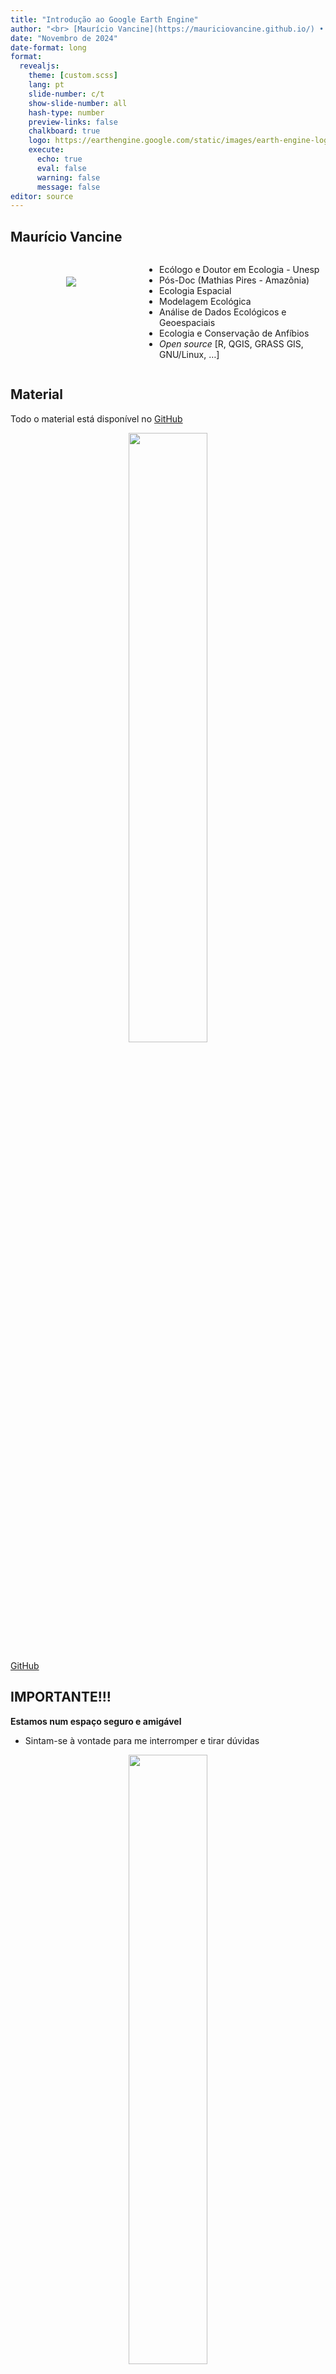 ```yaml
---
title: "Introdução ao Google Earth Engine"
author: "<br> [Maurício Vancine](https://mauriciovancine.github.io/) • [lab.exe/Unicamp](https://www.mathiasmpires.net.br/)"
date: "Novembro de 2024"
date-format: long
format: 
  revealjs:
    theme: [custom.scss]
    lang: pt
    slide-number: c/t
    show-slide-number: all
    hash-type: number
    preview-links: false
    chalkboard: true
    logo: https://earthengine.google.com/static/images/earth-engine-logo.png
    execute:
      echo: true
      eval: false
      warning: false
      message: false
editor: source
---
```


## Maurício Vancine 

::: columns
::: {.column width="40%"}
<br><br>
<center>
![](img/avatar.png)
</center>
:::

::: {.column width="60%"}

- Ecólogo e Doutor em Ecologia - Unesp
- Pós-Doc (Mathias Pires - Amazônia)
- Ecologia Espacial
- Modelagem Ecológica
- Análise de Dados Ecológicos e Geoespaciais
- Ecologia e Conservação de Anfíbios
- *Open source* [R, QGIS, GRASS GIS, GNU/Linux, ...]

:::
:::

## Material

Todo o material está disponível no [GitHub](https://github.com/mauriciovancine/workshop-gee)

<center>
<img src="img/github_logo.png" style="width:50%"/>
</center>

:::footer
[GitHub](https://github.com/mauriciovancine/workshop-qgis)
:::

## IMPORTANTE!!!

**Estamos num espaço seguro e amigável**

- Sintam-se à vontade para me interromper e tirar dúvidas

<center>
<img src="img/general_starwars_teamwork.png" style="width:50%"/>
</center>

::: footer
[\@allison_horst](https://twitter.com/allison_horst)
:::

## Google Earth Engine (GEE) {.smaller}

- **Plataforma em nuvem** para análise de dados geoespaciais
- Fornece **conjuntos de dados** hospedados na nuvem prontos para uso e um **grande conjunto de servidores**
- **Inclui**: catálogo de dados públicos, infraestrutura de computação, API (*Application Programming Interface*) geoespacial e servidor de aplicativos interativos

![](img/gee_logo_bg.png){.absolute width=10% right=470 top=335}
<center>
<img src="img/gee_01.png" style="width:60%"/>
</center>

:::footer
[Welcome to Google Earth Engine](https://developers.google.com/earth-engine)
:::

## API

- **Comunicação** com os servidores do *Earth Engine*
- **Linguagens**: JavaScript (JS) e Python

<center>
<img src="img/api.png" style="width:85%"/>
</center>

:::footer
[The Ultimate Guide to API Development: Types, Examples, and Best Practices](https://www.mindinventory.com/blog/ultimate-guide-to-api-development/)
:::

## API

<center>
<img src="img/gee_completo.png" style="width:100%"/>
</center>

:::footer
[Mapas Abertos](https://mapasabertos.com/2021/03/30/o-google-earth-engine/)
:::

## JavaScript

- JavaScript do *Earth Engine* é "fácil de usar" e é acessado pelo **Editor de Código** on-line
- Permite **compartilhar** código e inclui **ferramentas** para gráficos, mapas e aplicações web

<center>
<img src="img/javascript_logo.png" style="width:30%"/>
</center>

:::footer
[JavaScript](https://pt.wikipedia.org/wiki/JavaScript)
:::

## Google Cloud

**Cloud project**

<center>
<img src="img/gee_google_cloud01.png" style="width:100%"/>
</center>

:::footer
[Google Cloud](https://console.cloud.google.com)
:::

## Google Cloud

**1. Obtenha um projeto**

<center>
<img src="img/gee_google_cloud02.png" style="width:100%"/>
</center>

:::footer
[Google Cloud](https://console.cloud.google.com)
:::

## Google Cloud

**1. Obtenha um projeto**

<center>
<img src="img/gee_google_cloud03.png" style="width:100%"/>
</center>

:::footer
[Google Cloud](https://console.cloud.google.com)
:::

## Google Cloud

**1. Obtenha um projeto**

<center>
<img src="img/gee_google_cloud04.png" style="width:100%"/>
</center>

:::footer
[Google Cloud](https://console.cloud.google.com)
:::

## Google Cloud

**1. Obtenha um projeto**

<center>
<img src="img/gee_google_cloud05.png" style="width:100%"/>
</center>

:::footer
[Google Cloud](https://console.cloud.google.com)
:::

## Google Cloud

**1. Obtenha um projeto**

<center>
<img src="img/gee_google_cloud06.png" style="width:100%"/>
</center>

:::footer
[Google Cloud](https://console.cloud.google.com)
:::

## Google Cloud

**2. Habilite a API do Earth Engine**

<center>
<img src="img/gee_google_cloud07.png" style="width:100%"/>
</center>

:::footer
[Google Cloud](https://console.cloud.google.com)
:::

## Google Cloud

**2. Habilite a API do Earth Engine**

<center>
<img src="img/gee_google_cloud08.png" style="width:100%"/>
</center>

:::footer
[Google Cloud](https://console.cloud.google.com)
:::

## Google Cloud

**2. Habilite a API do Earth Engine**

<center>
<img src="img/gee_google_cloud09.png" style="width:100%"/>
</center>

:::footer
[Google Cloud](https://console.cloud.google.com)
:::

# Acho que tudo certo...

## Editor de código

<center>
<img src="img/gee_code_editor01.png" style="width:93%"/>
</center>

:::footer
[Welcome to Google Earth Engine](https://developers.google.com/earth-engine)
:::

## Editor de código

<br>
<center>
<img src="img/gee_code_editor02.png" style="width:100%"/>
</center>

:::footer
[Mapas Abertos](https://mapasabertos.com/2021/03/30/o-google-earth-engine/)
:::

## Editor de código

<br>
<center>
<img src="img/gee-code-editor-01_up.png" style="width:100%"/>
</center>

:::footer
[AWOC2020 GEE Training](https://github.com/npec/AWOC2020-GEE-Training)
:::

## Editor de código

<br>
<center>
<img src="img/gee-code-editor-02_up.png" style="width:100%"/>
</center>

:::footer
[AWOC2020 GEE Training](https://github.com/npec/AWOC2020-GEE-Training)
:::

## Editor de código

<br>
<center>
<img src="img/gee-code-editor-03_up.png" style="width:100%"/>
</center>

:::footer
[AWOC2020 GEE Training](https://github.com/npec/AWOC2020-GEE-Training)
:::

## Editor de código

<br>
<center>
<img src="img/gee-code-editor-04_up.png" style="width:100%"/>
</center>

:::footer
[AWOC2020 GEE Training](https://github.com/npec/AWOC2020-GEE-Training)
:::

## Editor de código

<br>
<center>
<img src="img/gee-code-editor-05_up.png" style="width:100%"/>
</center>

:::footer
[AWOC2020 GEE Training](https://github.com/npec/AWOC2020-GEE-Training)
:::

## Rodando os códigos

- Clique em `Run` ou `ctrl + alt + enter`

```r
print('Hello World');
```

<center>
<img src="img/gee_scripts01.png" style="width:60%"/>
</center>

:::footer
[Cardille et al. (2024)](https://link.springer.com/book/10.1007/978-3-031-26588-4)
:::

## Salvando os scripts

- Clique em `Save` ou `ctrl + s`
- **IMPORTANTE**: O salvamento não é automático!

<center>
<img src="img/gee_scripts02.png" style="width:60%"/>
</center>

:::footer
[Cardille et al. (2024)](https://link.springer.com/book/10.1007/978-3-031-26588-4)
:::

## Salvando os scripts

**Nome de usuário**

::: {style="font-size: 70%;"}
- Na primeira vez de uso do *Code Editor* é escolhido um **nome de usuário** do *Earth Engine*
- Esse nome será usado para **criar a pasta de scripts** na nuvem
- **Recomendação**: usuário da conta Google, pois o mesmo não pode ser alterado
:::

<center>
<img src="img/gee_scripts03.png" style="width:33%"/>
</center>

:::footer
[Cardille et al. (2024)](https://link.springer.com/book/10.1007/978-3-031-26588-4)
:::

## Salvando os scripts

**Repositório**

- Depois que a pasta *home* é criada, será solicitado a criação de um **repositório** (pasta)
- Repositório ajudam **organizar** e **compartilhar** scripts

<center>
<img src="img/gee_scripts04.png" style="width:35%"/>
</center>

:::footer
[Cardille et al. (2024)](https://link.springer.com/book/10.1007/978-3-031-26588-4)
:::

## Salvando os scripts

**Scripts**

::: {style="font-size: 70%;"}
- Scripts são **salvos** no repositório
- Script aparecerá no **painel do gerenciador** de scripts
- Scripts são **salvos na nuvem** e estarão **disponíveis** quando abrir o *Code Editor*
:::

![](img/gee_scripts05.png){.absolute width=50% right=550 top=350}
![](img/gee_scripts06.png){.absolute width=60% right=-90 top=355}

:::footer
[Cardille et al. (2024)](https://link.springer.com/book/10.1007/978-3-031-26588-4)
:::

# Dúvidas?

## Introdução ao JavaScript {.smaller}

- Criado em 1995, atualmente o JS é uma das linguagens mais **usadas** e **populares**
- Linguagem **interpretada** (lido linha a linha) e de **alto nível** (próximo ao que falamos)
- HTML, CSS e JS formam a base da internet
- **Principal função do JS**: deixar as páginas de internet dinâmicas

![](img/js_stack.webp){.absolute width=60% right=400 top=300}
![](img/html_css_js.avif){.absolute width=60% right=-100 top=300}

:::footer
[What are the differences between CSS, HTML and JavaScript?](https://www.keentodesign.com.au/difference-between-css-html-and-javascript/)
:::

## Introdução ao JavaScript

**Comentários**

- Texto usado para explicar o código ou deixar uma nota
- Sempre adicionar comentários explicando cada etapa
- `//` ou `ctrl + /` para uma ou mais linhas
- `ctrl + /` em linhas comentadas, descomenta-as

```ojs
// This is a comment!
print('Hello World');
```

## Introdução ao JavaScript

**Comentários em múltiplas linhas**

- `/**` início
- Comentários
- `**/` fim

```ojs
/** 
This is a comment in multiple lines!
Nothing here will be executed
**/
print('Hello World');
```

## Introdução ao JavaScript

**Variáveis**

::: {style="font-size: 80%;"}
- Usadas para **armazenar** valores de dados
- **Sintaxe**: palavra-chave `var`, nome da variável, igual e valor atribuído
- Cada declaração do seu script deve terminar com um **ponto e vírgula** (opcional)
- Variáveis recebem o **tipo** automaticamente dependendo do que foi atribuído (e.g. tipo `string` para texto e `numeric` para números)
:::

```r
var city = 'San Francisco';
print(city);

var population = 873965;
print(population);
```

## Introdução ao JavaScript

**Listas**

::: {style="font-size: 70%;"}
- Armazenam **múltiplos valores** em uma única variável
- **Sintaxe**: palavra-chave `var`, nome da variável, igual e colchetes `[]`, elementos separados por vírgulas
- **Console**: aparece com uma **seta expansora** (`▷`), que ao clicar se **expande**, mostrarando seu
conteúdo
- O número à esquerda de cada item indica seu **índice** (posição na lista), permitindo **se refirir** a cada item usando um **valor numérico**
- **ATENÇÃO**: índices começam em zero (0)
:::

```r
var cities = ['San Francisco', 'Los Angeles', 
              'New York', 'Atlanta'];
print(cities);

var cities1 = cities[1];
print(cities1);
```

![](img/gee_list.png){.absolute width=35% right=0 top=500}

:::footer
[Cardille et al. (2024)](https://link.springer.com/book/10.1007/978-3-031-26588-4)
:::

## Introdução ao JavaScript

**Objetos**

::: {style="font-size: 70%;"}
- Armazenam **múltiplos valores** em uma única variável
- Permitem armazenamento de pares de **chave-valor**, cada valor é acessível por sua **chave** (nome), não por um índice numérico
- **Sintaxe**: palavra-chave `var`, nome da variável, igual, chaves `{}`, elementos nomeados pela chave entre aspas, dois pontos, valor atribuído e ponto e vírgula `;`
- **Camel Case**: primeira palavra em minúsculas, primeira letra da segunda palavra em maiúscula (API do *Earth Engine*)
- **Console**: impresso com chaves e rótulos, permitindo a recuperação pelos rótulos
:::

```r
var cityData = {
    'city': 'San Francisco',
    'coordinates': [-122.4194, 37.7749],
    'population': 873965
};
print(cityData);
```

![](img/gee_object.png){.absolute width=42% right=-50 top=505}

:::footer
[Cardille et al. (2024)](https://link.springer.com/book/10.1007/978-3-031-26588-4)
:::

## Introdução ao JavaScript

**Funções**

::: {style="font-size: 80%;"}
- **Criadas** pelo usuário, realizam **cálculos** em entradas e **retornam** saídas modificadas
- Permitem agrupar **operações e repeti-las** para diferentes parâmetros, sem necessidade de reescrevê-las
- **Sintaxe**: definidas usando a palavra-chave `function`
- A mesma função pode ser chamada com **diferentes entradas** para gerar **diferentes saídas**
:::

```r
var greet = function(name) {
return 'Hello ' + name;
};
print(greet('World'));
print(greet('Readers'));
```

:::footer
[Cardille et al. (2024)](https://link.springer.com/book/10.1007/978-3-031-26588-4)
:::

# Client-side e server-side

## Cliente vs servidor{.smaller}

::: columns
::: {.column width="50%"}
**Client-side**

- Operações realizadas no **navegador** (*Editor de código* - API JS)
- Sintaxe e funções do JS, com requisições e alocamentos locais
- Manipulação de strings, números e programação (loops e controle de fluxo)

<center>
<img src="img/gee_client_side.png" style="width:100%"/>
</center>
:::

::: {.column width="50%"}
**Server-side**

- Operações realizadas nos **servidores da Google**
- Todas as funções começam com `ee.*`, com requisições aos servidores
- Manipulação de dados dos catálogos nos servidores

<center>
<img src="img/gee_server_side.png" style="width:100%"/>
</center>
:::
:::

:::footer
[Server-Side vs Client-Side Objects in Google Earth Engine](https://medium.com/@pulakeshpradhan/server-side-vs-client-side-objects-in-google-earth-engine-b45d119f72cf)
:::

## Cliente vs servidor    

- Ao usar as APIs do Earth Engine — JavaScript ou Python — você está construindo uma cadeia de comandos para enviar aos servidores do Google e depois receber o resultado de volta
- O código deve ser estruturado para enviar todo o trabalho pesado para o Google e manter o processamento fora dos recursos locais
- Em outras palavras, seu trabalho no Editor de Código é fazer uma descrição de uma computação. Todos os objetos ee são apenas marcadores de posição para objetos do lado do servidor — seu valor real não existe localmente em seu computador. 
- Para ver ou usar o valor real, ele precisa ser avaliado pelo servidor. Se você imprimir um objeto do Earth Engine, ele chamará getInfo para avaliar e retornar o valor. 
- Em contraste, você também pode trabalhar com listas ou números JavaScript/Python localmente e fazer coisas básicas de JavaScript/Python com eles, como somar números ou fazer loop sobre itens. 
- Esses são objetos do lado do cliente. Sempre que você traz um objeto do lado do servidor para seu ambiente local, há um custo computacional.

## Estrutura de um código no GEE

1. **Importar**: dados a partir do catálogo, seleção e pré-processamento (selecionar imagens com poucas nuvens em uma janela de tempo específica)
1. **Processar**: operações de processamento que resultam em produtos (índices, reduções...)
1. **Visualizar**: mapa dos dados e resultados (conferência das análises)
1. **Exportar**: dados obtidos do processamento enviados para o Google Drive (de onde baixados para uso num SIG)

:::footer
[Mapas Abertos](https://mapasabertos.com/2021/03/30/o-google-earth-engine/)
:::

# Material de estudo

## Sites

- [Welcome to Google Earth Engine](https://developers.google.com/earth-engine)

## Artigos e livros {.smaller}

<br>

- [Cardille, J.A., Crowley, M.A., Saah, D., Clinton, N.E. (Eds.), 2024. Cloud-Based Remote Sensing with Google Earth Engine: Fundamentals and Applications. Springer International Publishing, Cham.](https://doi.org/10.1007/978-3-031-26588-4)




## Muito obrigado!

::: columns
::: {.column width="50%"}
**Acknowledgements**:

- Yuri
- Thiago Sanna
- Dhemerson

<center>
<img src="img/fapesp.png" style="width:70%"/>
</center>

:::

::: {.column width="50%"}
Contact:

[mauricio.vancine@gmail.com](mailto:mauricio.vancine@gmail.com)
[mauriciovancine.github.io](https://mauriciovancine.github.io)

<center>
<img src="img/gif_frogs.gif" style="width:75%"/>
</center>

:::
:::

:::footer
Slides by [Maurício Vancine](https://mauriciovancine.github.io/), made with [Quarto](https://quarto.org/). Code available at [GitHub](https://github.com/mauriciovancine/workshop-gee).
:::